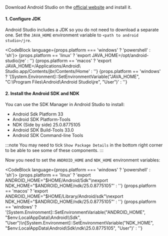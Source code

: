 
Download Android Studio on the [official website](https://developer.android.com/studio) and install it.

#### 1. Configure JDK

Android Studio includes a JDK so you do not need to download a separate one. Set the `JAVA_HOME` environment variable to `<path to android studio>/jre`.

<CodeBlock language={props.platform === 'windows' ? 'powershell' : 'sh'}>
  {props.platform == 'linux' ? 'export JAVA_HOME=/opt/android-studio/jre' : ''}
  {props.platform == 'macos' ? 'export JAVA_HOME=/Applications/Android\ Studio.app/Contents/jbr/Contents/Home' : ''}
  {props.platform == 'windows'
    ? '[System.Environment]::SetEnvironmentVariable("JAVA_HOME", "C:\\Program Files\\Android\\Android Studio\\jre", "User")'
    : ''}
</CodeBlock>

#### 2. Install the Android SDK and NDK

You can use the SDK Manager in Android Studio to install:

- Android Sdk Platform 33
- Android SDK Platform-Tools
- NDK (Side by side) 25.0.8775105
- Android SDK Build-Tools 33.0
- Android SDK Command-line Tools

:::note
You may need to tick `Show Package Details` in the bottom right corner to be able to see some of these components.
:::

Now you need to set the `ANDROID_HOME` and `NDK_HOME` environment variables:

<CodeBlock language={props.platform === 'windows' ? 'powershell' : 'sh'}>
  {props.platform == 'linux'
    ? 'export ANDROID_HOME="$HOME/Android/Sdk"\nexport NDK_HOME="$ANDROID_HOME/ndk/25.0.8775105"'
    : ''}
  {props.platform == 'macos'
    ? 'export ANDROID_HOME="$HOME/Library/Android/sdk"\nexport NDK_HOME="$ANDROID_HOME/ndk/25.0.8775105"'
    : ''}
  {props.platform == 'windows' ?
    '[System.Environment]::SetEnvironmentVariable("ANDROID_HOME", "$env:LocalAppData\\Android\\Sdk", "User")\n[System.Environment]::SetEnvironmentVariable("NDK_HOME", "$env:LocalAppData\\Android\\Sdk\\ndk\\25.0.8775105", "User")' : ''}
</CodeBlock>
